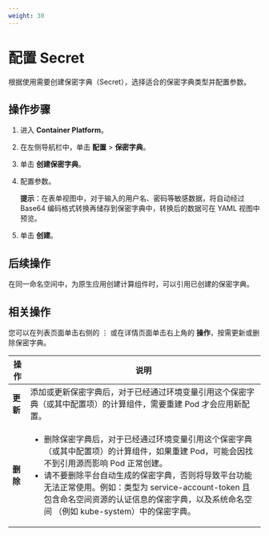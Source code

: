 ```yaml
---
weight: 30
---
```


# 配置 Secret

根据使用需要创建保密字典（Secret），选择适合的保密字典类型并配置参数。

## 操作步骤

1. 进入 **Container Platform**。

1. 在左侧导航栏中，单击 **配置** > **保密字典**。 

2. 单击 **创建保密字典**。


3. 配置参数。
    
    **提示**：在表单视图中，对于输入的用户名、密码等敏感数据，将自动经过 Base64 编码格式转换再储存到保密字典中，转换后的数据可在 YAML 视图中预览。



8. 单击 **创建**。

## 后续操作

在同一命名空间中，为原生应用创建计算组件时，可以引用已创建的保密字典。 

## 相关操作

您可以在列表页面单击右侧的 ⋮ 或在详情页面单击右上角的 **操作**，按需更新或删除保密字典。

|操作| 说明                                                         |
| --------------------- | ------------------------------------------------------------ |
|**更新**| 添加或更新保密字典后，对于已经通过环境变量引用这个保密字典（或其中配置项）的计算组件，需要重建 Pod 才会应用新配置。|
|**删除**| <ul><li>删除保密字典后，对于已经通过环境变量引用这个保密字典（或其中配置项）的计算组件，如果重建 Pod，可能会因找不到引用源而影响 Pod 正常创建。</li><li>请不要删除平台自动生成的保密字典，否则将导致平台功能无法正常使用。例如：类型为 service-account-token 且包含命名空间资源的认证信息的保密字典，以及系统命名空间 （例如 kube-system）中的保密字典。</li></ul> |